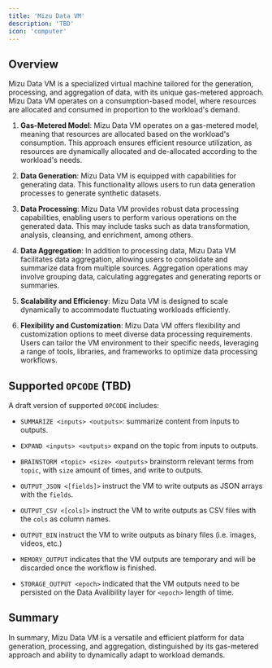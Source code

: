 ```yaml
---
title: 'Mizu Data VM'
description: 'TBD'
icon: 'computer'
---
```


## Overview
Mizu Data VM is a specialized virtual machine tailored for the generation, processing, and aggregation of data, with its unique gas-metered approach. Mizu Data VM operates on a consumption-based model, where resources are allocated and consumed in proportion to the workload's demand.

1. **Gas-Metered Model**: Mizu Data VM operates on a gas-metered model, meaning that resources are allocated based on the workload's consumption. This approach ensures efficient resource utilization, as resources are dynamically allocated and de-allocated according to the workload's needs.

2. **Data Generation**: Mizu Data VM is equipped with capabilities for generating data. This functionality allows users to run data generation processes to generate synthetic datasets.

3. **Data Processing**: Mizu Data VM provides robust data processing capabilities, enabling users to perform various operations on the generated data. This may include tasks such as data transformation, analysis, cleansing, and enrichment, among others.

4. **Data Aggregation**: In addition to processing data, Mizu Data VM facilitates data aggregation, allowing users to consolidate and summarize data from multiple sources. Aggregation operations may involve grouping data, calculating aggregates and generating reports or summaries.

5. **Scalability and Efficiency**: Mizu Data VM is designed to scale dynamically to accommodate fluctuating workloads efficiently.

6. **Flexibility and Customization**: Mizu Data VM offers flexibility and customization options to meet diverse data processing requirements. Users can tailor the VM environment to their specific needs, leveraging a range of tools, libraries, and frameworks to optimize data processing workflows.

## Supported `OPCODE` (TBD)
A draft version of supported `OPCODE` includes:

- `SUMMARIZE <inputs> <outputs>`: summarize content from inputs to outputs.
- `EXPAND <inputs> <outputs>` expand on the topic from inputs to outputs.
- `BRAINSTORM <topic> <size> <outputs>` brainstorm relevant terms from `topic`, with `size` amount of times, and write to outputs.

- `OUTPUT_JSON <[fields]>` instruct the VM to write outputs as JSON arrays with the `fields`.
- `OUTPUT_CSV <[cols]>` instruct the VM to write outputs as CSV files with the `cols` as column names.
- `OUTPUT_BIN` instruct the VM to write outputs as binary files (i.e. images, videos, etc.)

- `MEMORY_OUTPUT` indicates that the VM outputs are temporary and will be discarded once the workflow is finished. 
- `STORAGE_OUTPUT <epoch>` indicated that the VM outputs need to be persisted on the Data Avalibility layer for `<epoch>` length of time.

## Summary 
In summary, Mizu Data VM is a versatile and efficient platform for data generation, processing, and aggregation, distinguished by its gas-metered approach and ability to dynamically adapt to workload demands.